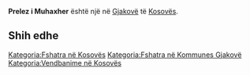 {{Fshat në 
 | Emri                = Prelez i Muhaxher
 | EmriAlt                = 
 | NAME_SHORT_FORM=      
 | NAME_GENERIC=      
 | NAME_SORT_NAME_RO=      PRELEZIMUHAXHER
 | FULL_NAME_RO = Prelez i Muhaxher
 | FULL_NAME_ND_RO=Prelez i Muhaxher
 | SORT_NAME_RG=PRELEZIMUHAXHER
 | FULL_NAME_RG=Prelez i Muhaxher
 | FULL_NAME_ND_RG=Prelez i Muhaxher
 | SRP_NAME_SHORT_FORM=      
 | SRP_NAME_GENERIC=      
 | SRP_NAME_SORT_NAME_RO=      
 | SRP_FULL_NAME_RO = 
 | SRP_FULL_NAME_ND_RO=
 | SRP_SORT_NAME_RG=
 | SRP_FULL_NAME_RG=
 | SRP_FULL_NAME_ND_RG=
 | Emri (Rasa dhanore) = 
 | Figura              = 
 | Shteti              = Kosovo
 | Komuna              = Gjakovë
 | Kodi postar         = 
 | Sipërfaqja          = 

 | Popullsia           = 

 | Regj. i popullsisë  = 
 | Dend. e popullsisë  = 
 | Faqja zyrtare       = 
 <!--- Koordinatat ----> 
 | Gjerësia            = 42.434167
 | Gjatësia            = 21.166944
 | Lartësia            = 
}}
'''Prelez i Muhaxher''' është një [[]] në [[Gjakovë]] të [[Kosovës]].

<!-- == Gjeografia == -->
<!-- == Historia == -->
<!-- == Demografia == -->
== Shih edhe ==
{{Komuna Gjakovë}}
{{Kosovo-Administrata-Cung}}

[[Kategoria:Fshatra në Kosovës]]
[[Kategoria:Fshatra në Kommunes Gjakovë]]
[[Kategoria:Vendbanime në Kosovës]]